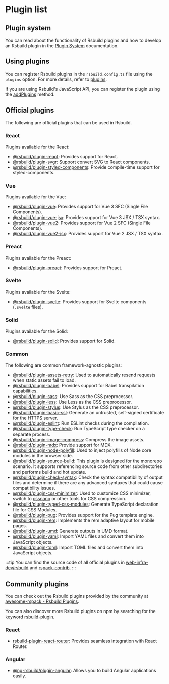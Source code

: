 # Plugin list

## Plugin system

You can read about the functionality of Rsbuild plugins and how to develop an Rsbuild plugin in the [Plugin System](/plugins/dev/index) documentation.

## Using plugins

You can register Rsbuild plugins in the `rsbuild.config.ts` file using the `plugins` option. For more details, refer to [plugins](/config/plugins).

If you are using Rsbuild's JavaScript API, you can register the plugin using the [addPlugins](/api/javascript-api/instance#rsbuildaddplugins) method.

## Official plugins

The following are official plugins that can be used in Rsbuild.

### React

Plugins available for the React:

- [@rsbuild/plugin-react](/plugins/list/plugin-react): Provides support for React.
- [@rsbuild/plugin-svgr](/plugins/list/plugin-svgr): Support convert SVG to React components.
- [@rsbuild/plugin-styled-components](https://github.com/rsbuild-contrib/rsbuild-plugin-styled-components): Provide compile-time support for styled-components.

### Vue

Plugins available for the Vue:

- [@rsbuild/plugin-vue](/plugins/list/plugin-vue): Provides support for Vue 3 SFC (Single File Components).
- [@rsbuild/plugin-vue-jsx](https://github.com/rspack-contrib/rsbuild-plugin-vue-jsx): Provides support for Vue 3 JSX / TSX syntax.
- [@rsbuild/plugin-vue2](https://github.com/rspack-contrib/rsbuild-plugin-vue2): Provides support for Vue 2 SFC (Single File Components).
- [@rsbuild/plugin-vue2-jsx](https://github.com/rspack-contrib/rsbuild-plugin-vue2-jsx): Provides support for Vue 2 JSX / TSX syntax.

### Preact

Plugins available for the Preact:

- [@rsbuild/plugin-preact](/plugins/list/plugin-preact): Provides support for Preact.

### Svelte

Plugins available for the Svelte:

- [@rsbuild/plugin-svelte](/plugins/list/plugin-svelte): Provides support for Svelte components (`.svelte` files).

### Solid

Plugins available for the Solid:

- [@rsbuild/plugin-solid](/plugins/list/plugin-solid): Provides support for Solid.

### Common

The following are common framework-agnostic plugins:

- [@rsbuild/plugin-assets-retry](https://github.com/rspack-contrib/rsbuild-plugin-assets-retry): Used to automatically resend requests when static assets fail to load.
- [@rsbuild/plugin-babel](/plugins/list/plugin-babel): Provides support for Babel transpilation capabilities.
- [@rsbuild/plugin-sass](/plugins/list/plugin-sass): Use Sass as the CSS preprocessor.
- [@rsbuild/plugin-less](/plugins/list/plugin-less): Use Less as the CSS preprocessor.
- [@rsbuild/plugin-stylus](/plugins/list/plugin-stylus): Use Stylus as the CSS preprocessor.
- [@rsbuild/plugin-basic-ssl](https://github.com/rspack-contrib/rsbuild-plugin-basic-ssl): Generate an untrusted, self-signed certificate for the HTTPS server.
- [@rsbuild/plugin-eslint](https://github.com/rspack-contrib/rsbuild-plugin-eslint): Run ESLint checks during the compilation.
- [@rsbuild/plugin-type-check](https://github.com/rspack-contrib/rsbuild-plugin-type-check): Run TypeScript type checker on a separate process.
- [@rsbuild/plugin-image-compress](https://github.com/rspack-contrib/rsbuild-plugin-image-compress): Compress the image assets.
- [@rsbuild/plugin-mdx](https://github.com/rspack-contrib/rsbuild-plugin-mdx): Provide support for MDX.
- [@rsbuild/plugin-node-polyfill](https://github.com/rspack-contrib/rsbuild-plugin-node-polyfill): Used to inject polyfills of Node core modules in the browser side.
- [@rsbuild/plugin-source-build](https://github.com/rspack-contrib/rsbuild-plugin-source-build): This plugin is designed for the monorepo scenario. It supports referencing source code from other subdirectories and performs build and hot update.
- [@rsbuild/plugin-check-syntax](https://github.com/rspack-contrib/rsbuild-plugin-check-syntax): Check the syntax compatibility of output files and determine if there are any advanced syntaxes that could cause compatibility issues.
- [@rsbuild/plugin-css-minimizer](https://github.com/rspack-contrib/rsbuild-plugin-css-minimizer): Used to customize CSS minimizer, switch to [cssnano](https://github.com/cssnano/cssnano) or other tools for CSS compression.
- [@rsbuild/plugin-typed-css-modules](https://github.com/rspack-contrib/rsbuild-plugin-typed-css-modules): Generate TypeScript declaration file for CSS Modules.
- [@rsbuild/plugin-pug](https://github.com/rspack-contrib/rsbuild-plugin-pug): Provides support for the Pug template engine.
- [@rsbuild/plugin-rem](https://github.com/rspack-contrib/rsbuild-plugin-rem): Implements the rem adaptive layout for mobile pages.
- [@rsbuild/plugin-umd](https://github.com/rspack-contrib/rsbuild-plugin-umd): Generate outputs in UMD format.
- [@rsbuild/plugin-yaml](https://github.com/rspack-contrib/rsbuild-plugin-yaml): Import YAML files and convert them into JavaScript objects.
- [@rsbuild/plugin-toml](https://github.com/rspack-contrib/rsbuild-plugin-toml): Import TOML files and convert them into JavaScript objects.

:::tip
You can find the source code of all official plugins in [web-infra-dev/rsbuild](https://github.com/web-infra-dev/rsbuild) and [rspack-contrib](https://github.com/rspack-contrib).
:::

## Community plugins

You can check out the Rsbuild plugins provided by the community at [awesome-rspack - Rsbuild Plugins](https://github.com/web-infra-dev/awesome-rspack?tab=readme-ov-file#rsbuild-plugins).

You can also discover more Rsbuild plugins on npm by searching for the keyword [rsbuild-plugin](https://www.npmjs.com/search?q=rsbuild-plugin&ranking=popularity).

### React

- [rsbuild-plugin-react-router](https://github.com/rspack-contrib/rsbuild-plugin-react-router): Provides seamless integration with React Router.

### Angular

- [@ng-rsbuild/plugin-angular](https://github.com/nrwl/angular-rspack): Allows you to build Angular applications easily.
